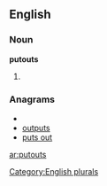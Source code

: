 
==English==

===Noun===
'''putouts'''

# {{plural of|[[putout]]}}

===Anagrams===
* {{alphagram|opsttuu}}
* [[outputs#English|outputs]]
* [[puts out#English|puts out]]

[[Category:English plurals]]

[[ar:putouts]]